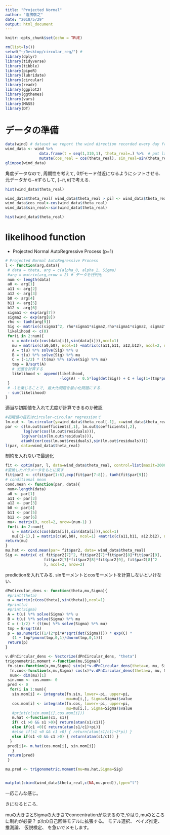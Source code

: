 ```yaml
---
title: "Projected Normal"
author: "塩濱敬之"
date: "2018/5/29"
output: html_document
---
```


```r
knitr::opts_chunk$set(echo = TRUE)
```

```r
rm(list=ls())
setwd("~/Desktop/circular_reg/") #
library(dplyr)
library(tidyverse)
library(tibble)
library(pipeR)
library(lubridate)
library(circular)
library(readr)
library(ggplot2)
library(ggthemes)
library(vars)
library(MASS)
library(DT)
```


# データの準備

```r
data(wind) # dataset we report the wind direction recorded every day from January 29, 2001 to March 31, 2001 from 3.00am to 4.00am included.
wind_data <- wind %>%
               data.frame(t = seq(1,310,1), theta_real=.) %>%  # put label
               mutate(cos_real = cos(theta_real), sin_real=sin(theta_real))
glimpse(wind_data)
```

角度データなので, 周期性を考えて, 0がモード付近になるようにシフトさせる. 元データから$-\pi$ずらして, $[-\pi,\pi]$で考える.

```r
hist(wind_data$theta_real)

wind_data$theta_real[ wind_data$theta_real > pi] <- wind_data$theta_real[ wind_data$theta_real > pi] - 2*pi
wind_data$cos_real<-cos(wind_data$theta_real)
wind_data$sin_real<-sin(wind_data$theta_real)

hist(wind_data$theta_real)
```


# likelihood function

* Projected Normal AutoRegressive Process (p=1)

```r
# Projected Normal AutoRegressive Process
l <- function(arg,data){
 # data = theta, arg = c(alpha_0, alpha_1, Sigma)
 #arg = matrix(arg,nrow = 2) # データを行列化
 num <- length(data)
 a0 <- arg[1]
 a11 <- arg[2]
 a12 <- arg[3]
 b0 <- arg[4]
 b11 <- arg[5]
 b12 <- arg[6]
 sigma1 <- exp(arg[7])
 sigma2 <- exp(arg[8])
 rho <- tanh(arg[9])
 Sig <- matrix(c(sigma1^2, rho*sigma1*sigma2,rho*sigma1*sigma2, sigma2^2 ),2,2)
 likelihood <- c(0)
 for(i in 2:num){
   u = matrix(c(cos(data[i]),sin(data[i])),ncol=1)
   mu = matrix(c(a0,b0), ncol=1) +matrix(c(a11,b11, a12,b12), ncol=2, nrow=2) %*% matrix(c(cos(data[i-1]),sin(data[i-1])),ncol=1)
   A = t(u) %*% solve(Sig) %*% u
   B = t(u) %*% solve(Sig) %*% mu
   C = (-1/2) * (t(mu) %*% solve(Sig) %*% mu)
   tmp = B/sqrt(A)
   # 尤度を計算する
   likelihood <- append(likelihood,
                        -log(A) - 0.5*log(det(Sig)) + C + log(1+(tmp*pnorm(tmp,0,1)/dnorm(tmp,0,1))))
 }
 # -1を乗じることで, 最大化問題を最小化問題にする.
 - sum(likelihood)
}
```

適当な初期値を入れて尤度が計算できるのか確認

```r
#初期値の目安はcircular-circular regressionで
lm.out <- lm.circular(y=wind_data$theta_real[-1], x=wind_data$theta_real[-310],order=1 )
par <- c(lm.out$coefficients[,1], lm.out$coefficients[,2],
        log(var(cos(lm.out$residuals))),
       log(var(sin(lm.out$residuals))),
       atanh(cor(cos(lm.out$residuals),sin(lm.out$residuals))))
l(par, data=wind_data$theta_real)

```

制約を入れないで最適化

```r
fit <- optim(par, l, data=wind_data$theta_real, control=list(maxit=20000))
#変換したパラメータをもとに戻す
fit$par2 <- c(fit$par[1:6],exp(fit$par[7:8]), tanh(fit$par[9]))
# conditional mean
cond.mean <- function(par, data){
 num<-length(data)
 a0 <- par[1]
 a11 <- par[2]
 a12 <- par[3]
 b0 <- par[4]
 b11 <- par[5]
 b12 <- par[6]
 mu<- matrix(0, ncol=2, nrow=(num-1) )
 for(i in 2:num){
   u = matrix(c(cos(data[i]),sin(data[i])),ncol=1)
   mu[(i-1),] = matrix(c(a0,b0), ncol=1) +matrix(c(a11,b11, a12,b12), ncol=2, nrow=2) %*% matrix(c(cos(data[i-1]),sin(data[i-1])),ncol=1)}
return(mu)
}
mu.hat <- cond.mean(par= fit$par2, data= wind_data$theta_real)
Sig <- matrix( c( fit$par2[7]^2, fit$par2[7]*fit$par2[8]*fit$par2[9],
                 fit$par2[7]*fit$par2[8]*fit$par2[9], fit$par2[8]^2
                 ), ncol=2, nrow=2)
```


predictionを入れてみる.
sinモーメントとcosモーメントを計算しないといけない.



```r
dPnCircular_dens <- function(theta,mu,Sigma){
 #print(theta)
 u = matrix(c(cos(theta),sin(theta)),ncol=1)
 #print(u)
 #print(Sigma)
 A = t(u) %*% solve(Sigma) %*% u
 B = t(u) %*% solve(Sigma) %*% mu
 C = (-1/2) * (t(mu) %*% solve(Sigma) %*% mu)
 tmp = B/sqrt(A)
 p = as.numeric((1/(2*pi*A*sqrt(det(Sigma)))) * exp(C) *
   (1 + tmp*pnorm(tmp,0,1)/dnorm(tmp,0,1)))
 return(p)
}

v.dPnCircular_dens <- Vectorize(dPnCircular_dens, "theta")
trigonometric.moment <-function(mu,Sigma){
 fn.sin<-function(x,mu,Sigma) sin(x)*v.dPnCircular_dens(theta=x, mu, Sigma)
  fn.cos<-function(x,mu,Sigma) cos(x)*v.dPnCircular_dens(theta=x, mu, Sigma)
  num<- dim(mu)[1]
 sin.mom <- cos.mom<- 0
 pred <- 0
  for(i in 1:num){
   sin.mom[i] <- integrate(fn.sin, lower=-pi, upper=pi,
                           mu=mu[i,], Sigma=Sigma)$value
   cos.mom[i] <- integrate(fn.cos, lower=-pi, upper=pi,
                           mu=mu[i,], Sigma=Sigma)$value
   #print(c(sin.mom[i],cos.mom[i]))
   m.hat <-function(c1, s1){
   if( c1 >0 && s1 >0){ return(atan(s1/c1))}
   else if(c1 <0){ return(atan(s1/c1)+pi)}
   #else if(s1 <0 && c1 >0) { return(atan(s1/c1)+2*pi) }
   else if(s1 <0 && c1 >0) { return(atan(s1/c1)) }
  }
 pred[i]<- m.hat(cos.mom[i], sin.mom[i])
   }
 return(pred)
 }

mu.pred <- trigonometric.moment(mu=mu.hat,Sigma=Sig)


matplot(cbind(wind_data$theta_real,c(NA,mu.pred)),type="l")
```

一応こんな感じ。

きになるところ.

muの大きさとSigmaの大きさでconcentrationが決まるので,やはり,muのところに制約が必要？
p次の自己回帰モデルに拡張する。
モデル選択、
ベイズ推定、
推測論、
仮説検定、
を急いでメモします。
